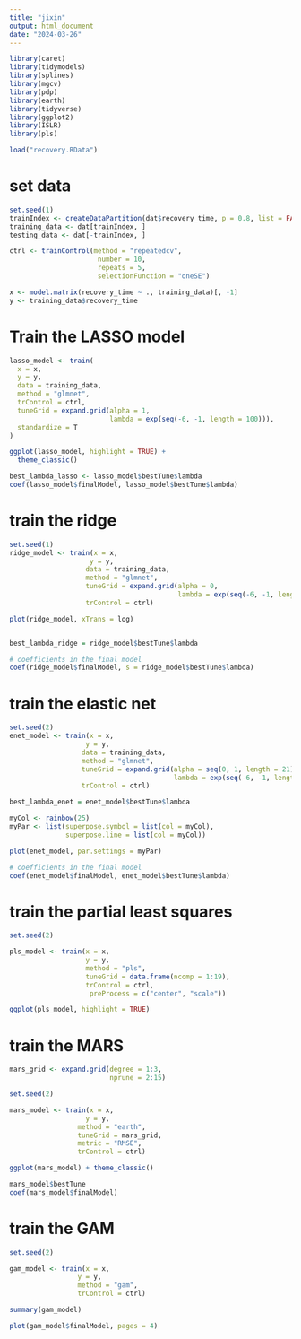 ```yaml
---
title: "jixin"
output: html_document
date: "2024-03-26"
---
```


```r
library(caret) 
library(tidymodels)
library(splines)
library(mgcv)
library(pdp)
library(earth)
library(tidyverse)
library(ggplot2)
library(ISLR)
library(pls)
```

```r
load("recovery.RData")
```

# set data
```r
set.seed(1)
trainIndex <- createDataPartition(dat$recovery_time, p = 0.8, list = FALSE)
training_data <- dat[trainIndex, ]
testing_data <- dat[-trainIndex, ]

ctrl <- trainControl(method = "repeatedcv",
                      number = 10,
                      repeats = 5,
                      selectionFunction = "oneSE")

x <- model.matrix(recovery_time ~ ., training_data)[, -1]
y <- training_data$recovery_time
```

# Train the LASSO model

```r
lasso_model <- train(
  x = x,
  y = y,
  data = training_data,
  method = "glmnet",
  trControl = ctrl,
  tuneGrid = expand.grid(alpha = 1, 
                         lambda = exp(seq(-6, -1, length = 100))),
  standardize = T
)

ggplot(lasso_model, highlight = TRUE) +
  theme_classic()

best_lambda_lasso <- lasso_model$bestTune$lambda
coef(lasso_model$finalModel, lasso_model$bestTune$lambda)
```


# train the ridge
```r
set.seed(1)
ridge_model <- train(x = x,
                    y = y,
                   data = training_data,
                   method = "glmnet",
                   tuneGrid = expand.grid(alpha = 0,
                                          lambda = exp(seq(-6, -1, length=100))),
                   trControl = ctrl)

plot(ridge_model, xTrans = log)


best_lambda_ridge = ridge_model$bestTune$lambda

# coefficients in the final model
coef(ridge_model$finalModel, s = ridge_model$bestTune$lambda)
```

# train the elastic net 
```r
set.seed(2)
enet_model <- train(x = x,
                   y = y,
                  data = training_data,
                  method = "glmnet",
                  tuneGrid = expand.grid(alpha = seq(0, 1, length = 21), 
                                         lambda = exp(seq(-6, -1, length = 100))),
                  trControl = ctrl)

best_lambda_enet = enet_model$bestTune$lambda

myCol <- rainbow(25)
myPar <- list(superpose.symbol = list(col = myCol),
              superpose.line = list(col = myCol))

plot(enet_model, par.settings = myPar)

# coefficients in the final model
coef(enet_model$finalModel, enet_model$bestTune$lambda)
```

# train the partial least squares
```r
set.seed(2)

pls_model <- train(x = x,
                   y = y,
                   method = "pls",
                   tuneGrid = data.frame(ncomp = 1:19),
                   trControl = ctrl,
                    preProcess = c("center", "scale"))

ggplot(pls_model, highlight = TRUE)

```

# train the MARS 
```r
mars_grid <- expand.grid(degree = 1:3, 
                         nprune = 2:15)

set.seed(2)

mars_model <- train(x = x,
                   y = y,
                 method = "earth",
                 tuneGrid = mars_grid,
                 metric = "RMSE",
                 trControl = ctrl)

ggplot(mars_model) + theme_classic()

mars_model$bestTune
coef(mars_model$finalModel)
```

# train the GAM
```r
set.seed(2)

gam_model <- train(x = x,
                 y = y,
                 method = "gam",
                 trControl = ctrl)

summary(gam_model)
```

```r
plot(gam_model$finalModel, pages = 4)
```

